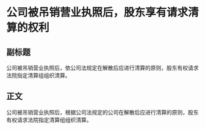 # 公司被吊销营业执照后，股东享有请求清算的权利
## 副标题
公司被吊销营业执照后，依公司法规定在解散后应进行清算的原则，股东有权请求法院指定清算组组织清算。
## 正文
公司被吊销营业执照后，根据公司法规定的公司在解散后应进行清算的原则，股东有权请求法院指定清算组组织清算。